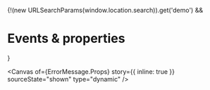 
<Meta of={ErrorMessage} name="Events & properties" />

{!(new URLSearchParams(window.location.search)).get('demo') && <h1>Events & properties</h1>}

<Canvas
  of={ErrorMessage.Props}
  story={{ inline: true }}
  sourceState="shown"
  type="dynamic"
/>

<Controls of={ErrorMessage.Props} sort="requiredFirst" />
